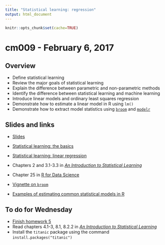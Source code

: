 ```yaml
---
title: "Statistical learning: regression"
output: html_document
---
```


```r
knitr::opts_chunk$set(cache=TRUE)
```

# cm009 - February 6, 2017

## Overview

* Define statistical learning
* Review the major goals of statistical learning
* Explain the difference between parametric and non-parametric methods
* Identify the difference between statistical learning and machine learning
* Introduce linear models and ordinary least squares regression
* Demonstrate how to estimate a linear model in R using `lm()`
* Demonstrate how to extract model statistics using [`broom`](https://cran.r-project.org/web/packages/broom/index.html) and [`modelr`](https://github.com/hadley/modelr)

## Slides and links

* [Slides](extras/cm009_slides.html)
* [Statistical learning: the basics](stat001_statistical_learning.html)
* [Statistical learning: linear regression](stat002_linear_models.html)

* Chapters 2 and 3.1-3.3 in [*An Introduction to Statistical Learning*](http://link.springer.com.proxy.uchicago.edu/book/10.1007%2F978-1-4614-7138-7)
* Chapter 25 in [R for Data Science](http://r4ds.had.co.nz/)
* [Vignette on `broom`](https://cran.r-project.org/web/packages/broom/vignettes/broom.html)
* [Examples of estimating common statistical models in R](http://www.ats.ucla.edu/stat/dae/)

## To do for Wednesday

* [Finish homework 5](hw05-reproducible-research.html)
* Read chapters 4.1-3, 8.1, 8.2.2 in [*An Introduction to Statistical Learning*](http://link.springer.com.proxy.uchicago.edu/book/10.1007%2F978-1-4614-7138-7)
* Install the `titanic` package using the command `install.packages("titanic")`

